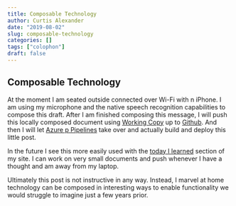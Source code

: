 ```yaml
---
title: Composable Technology
author: Curtis Alexander
date: "2019-08-02"
slug: composable-technology
categories: []
tags: ["colophon"]
draft: false
---
```


## Composable Technology

At the moment I am seated outside connected over Wi-Fi with n iPhone. I am using my microphone and the native speech recognition capabilities to compose this draft. After I am finished composing this message, I will push this locally composed document using [Working Copy](https://workingcopyapp.com) up to [Github](https://www.github.com). And then I will let [Azure p
Pipelines](https://azure.microsoft.com/en-us/services/devops/pipelines/) take over and actually build and deploy this little post.

In the future I see this more easily used with the [today I learned](https://www.calex.org/til/) section of my site. I can work on very small documents and push whenever I have a thought and am away from my laptop. 

Ultimately this post is not instructive in any way. Instead, I marvel at home technology can be composed in interesting ways to enable functionality we would struggle to imagine just a few years prior.
